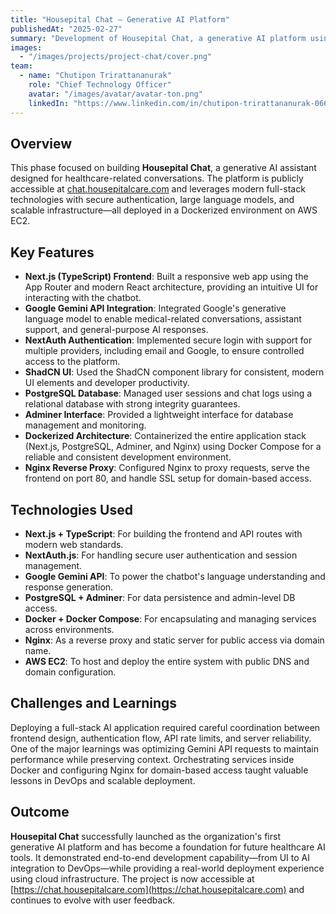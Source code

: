 ---
title: "Housepital Chat – Generative AI Platform"
publishedAt: "2025-02-27"
summary: "Development of Housepital Chat, a generative AI platform using Next.js, Google Gemini API, and containerized infrastructure for scalable deployment."
images:
  - "/images/projects/project-chat/cover.png"
team:
  - name: "Chutipon Trirattananurak"
    role: "Chief Technology Officer"
    avatar: "/images/avatar/avatar-ton.png"
    linkedIn: "https://www.linkedin.com/in/chutipon-trirattananurak-066aa3131/"
---

## Overview

This phase focused on building **Housepital Chat**, a generative AI assistant designed for healthcare-related conversations. The platform is publicly accessible at [chat.housepitalcare.com](https://chat.housepitalcare.com/) and leverages modern full-stack technologies with secure authentication, large language models, and scalable infrastructure—all deployed in a Dockerized environment on AWS EC2.

## Key Features

- **Next.js (TypeScript) Frontend**: Built a responsive web app using the App Router and modern React architecture, providing an intuitive UI for interacting with the chatbot.
- **Google Gemini API Integration**: Integrated Google's generative language model to enable medical-related conversations, assistant support, and general-purpose AI responses.
- **NextAuth Authentication**: Implemented secure login with support for multiple providers, including email and Google, to ensure controlled access to the platform.
- **ShadCN UI**: Used the ShadCN component library for consistent, modern UI elements and developer productivity.
- **PostgreSQL Database**: Managed user sessions and chat logs using a relational database with strong integrity guarantees.
- **Adminer Interface**: Provided a lightweight interface for database management and monitoring.
- **Dockerized Architecture**: Containerized the entire application stack (Next.js, PostgreSQL, Adminer, and Nginx) using Docker Compose for a reliable and consistent development environment.
- **Nginx Reverse Proxy**: Configured Nginx to proxy requests, serve the frontend on port 80, and handle SSL setup for domain-based access.

## Technologies Used

- **Next.js + TypeScript**: For building the frontend and API routes with modern web standards.
- **NextAuth.js**: For handling secure user authentication and session management.
- **Google Gemini API**: To power the chatbot's language understanding and response generation.
- **PostgreSQL + Adminer**: For data persistence and admin-level DB access.
- **Docker + Docker Compose**: For encapsulating and managing services across environments.
- **Nginx**: As a reverse proxy and static server for public access via domain name.
- **AWS EC2**: To host and deploy the entire system with public DNS and domain configuration.

## Challenges and Learnings

Deploying a full-stack AI application required careful coordination between frontend design, authentication flow, API rate limits, and server reliability. One of the major learnings was optimizing Gemini API requests to maintain performance while preserving context. Orchestrating services inside Docker and configuring Nginx for domain-based access taught valuable lessons in DevOps and scalable deployment.

## Outcome

**Housepital Chat** successfully launched as the organization's first generative AI platform and has become a foundation for future healthcare AI tools. It demonstrated end-to-end development capability—from UI to AI integration to DevOps—while providing a real-world deployment experience using cloud infrastructure. The project is now accessible at [https://chat.housepitalcare.com](https://chat.housepitalcare.com) and continues to evolve with user feedback.
